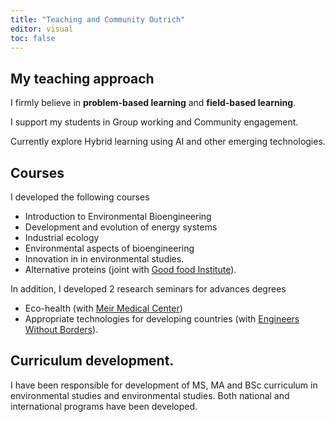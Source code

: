 ```yaml
---
title: "Teaching and Community Outrich"
editor: visual
toc: false
---
```


## My teaching approach

I firmly believe in **problem-based learning** and **field-based learning**. 

I support my students in Group working and Community engagement. 

Currently explore Hybrid learning using AI and other emerging technologies.

## Courses

I developed the following courses

- Introduction to Environmental Bioengineering
- Development and evolution of energy systems
- Industrial ecology
- Environmental aspects of bioengineering 
- Innovation in in environmental studies.
- Alternative proteins (joint with [Good food Institute](https://gfi.org.il/)).


In addition, I developed 2 research seminars for advances degrees

-	Eco-health (with [Meir Medical Center](https://hospitals.clalit.co.il/meir/he/Pages/default.aspx))
-	Appropriate technologies for developing countries (with [Engineers Without Borders](https://www.ewb-il.org/)).

## Curriculum development.

I have been responsible for development of MS, MA and BSc curriculum in environmental studies and environmental studies. Both national and international programs have been developed.  
